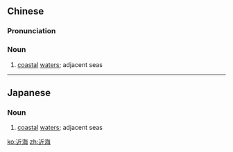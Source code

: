 ==Chinese==
{{zh-forms}}

===Pronunciation===
{{zh-pron
|m=jìnhǎi
|c=gan6 hoi2
|h=pfs=khiun-hói
|mn=kīn-hái/kūn-hái
|cat=n
}}

===Noun===
{{zh-noun}}

# [[coastal]] [[waters]]; adjacent seas

----

==Japanese==
{{ja-kanjitab|きん|かい|yomi=on}}

===Noun===
{{ja-noun|きんかい}}
# [[coastal]] [[waters]]; adjacent seas

[[ko:近海]]
[[zh:近海]]